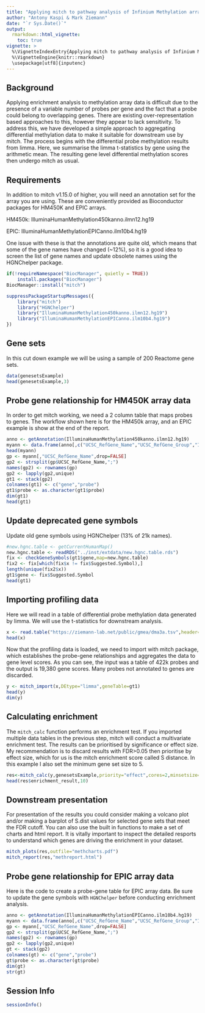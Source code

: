 ```yaml
---
title: "Applying mitch to pathway analysis of Infinium Methylation array data"
author: "Antony Kaspi & Mark Ziemann"
date: "`r Sys.Date()`"
output:
  rmarkdown::html_vignette:
    toc: true
vignette: >
  %\VignetteIndexEntry{Applying mitch to pathway analysis of Infinium Methylation array data}
  %\VignetteEngine{knitr::rmarkdown}
  \usepackage[utf8]{inputenc}
---
```


## Background

Applying enrichment analysis to methylation array data is difficult due to the presence
of a variable number of probes per gene and the fact that a probe could belong to
overlapping genes.
There are existing over-representation based approaches to this, however they appear to
lack sensitivity.
To address this, we have developed a simple approach to aggregating differential
methylation data to make it suitable for downstream use by mitch.
The process begins with the differential probe methylation results from limma.
Here, we summarise the limma t-statistics by gene using the arithmetic mean.
The resulting gene level differential methylation scores then undergo mitch as usual.

## Requirements

In addition to mitch v1.15.0 of higher, you will need an annotation set for the array you are using.
These are conveniently provided as Bioconductor packages for HM450K and EPIC arrays.

HM450k: IlluminaHumanMethylation450kanno.ilmn12.hg19

EPIC: IlluminaHumanMethylationEPICanno.ilm10b4.hg19

One issue with these is that the annotations are quite old, which means that some of the gene
names have changed (~12%), so it is a good idea to screen the list of gene names and update
obsolete names using the HGNChelper package.

```r
if(!requireNamespace("BiocManager", quietly = TRUE))
    install.packages("BiocManager")
BiocManager::install("mitch")
```

```r
suppressPackageStartupMessages({
    library("mitch")
    library("HGNChelper")
    library("IlluminaHumanMethylation450kanno.ilmn12.hg19")
    library("IlluminaHumanMethylationEPICanno.ilm10b4.hg19")
})
```

## Gene sets

In this cut down example we will be using a sample of 200 Reactome gene sets.

```r
data(genesetsExample)
head(genesetsExample,3)
```

## Probe gene relationship for HM450K array data

In order to get mitch working, we need a 2 column table that maps probes to genes.
The workflow shown here is for the HM450k array, and an EPIC example is show at the end of the report.

```r
anno <- getAnnotation(IlluminaHumanMethylation450kanno.ilmn12.hg19)
myann <- data.frame(anno[,c("UCSC_RefGene_Name","UCSC_RefGene_Group","Islands_Name","Relation_to_Island")])
head(myann)
gp <- myann[,"UCSC_RefGene_Name",drop=FALSE]
gp2 <- strsplit(gp$UCSC_RefGene_Name,";")
names(gp2) <- rownames(gp)
gp2 <- lapply(gp2,unique)
gt1 <- stack(gp2)
colnames(gt1) <- c("gene","probe")
gt1$probe <- as.character(gt1$probe)
dim(gt1)
head(gt1)
```

## Update deprecated gene symbols

Update old gene symbols using HGNChelper (13% of 21k names).

```r
#new.hgnc.table <- getCurrentHumanMap()
new.hgnc.table <- readRDS("../inst/extdata/new.hgnc.table.rds")
fix <- checkGeneSymbols(gt1$gene,map=new.hgnc.table)
fix2 <- fix[which(fix$x != fix$Suggested.Symbol),]
length(unique(fix2$x))
gt1$gene <- fix$Suggested.Symbol
head(gt1)
```

## Importing profiling data
Here we will read in a table of differential probe methylation data generated by limma.
We will use the t-statistics for downstream analysis.

```r
x <- read.table("https://ziemann-lab.net/public/gmea/dma3a.tsv",header=TRUE,row.names=1)
head(x)
```

Now that the profiling data is loaded, we need to import with mitch package, which
establishes the probe-gene relationships and aggregates the data to gene level scores.
As you can see, the input was a table of 422k probes and the output is 19,380 gene scores.
Many probes not annotated to genes are discarded.

```r
y <- mitch_import(x,DEtype="limma",geneTable=gt1)
head(y)
dim(y)
```

## Calculating enrichment

The `mitch_calc` function performs an enrichment test.
If you imported multiple data tables in the previous step, mitch will conduct a
multivariate enrichment test.
The results can be prioritised by significance or effect size.
My recommendation is to discard results with FDR>0.05 then prioritise by effect
size, which for us is the mitch enrichment score called S distance.
In this example I also set the minimum gene set size to 5.

```r
res<-mitch_calc(y,genesetsExample,priority="effect",cores=2,minsetsize=5)
head(res$enrichment_result,10)
```

## Downstream presentation

For presentation of the results you could consider making a volcano plot and/or
making a barplot of S.dist values for selected gene sets that meet the FDR cutoff.
You can also use the built in functions to make a set of charts and html report.
It is vitally important to inspect the detailed resports to understand which
genes are driving the enrichment in your dataset.

```r

mitch_plots(res,outfile="methcharts.pdf")
mitch_report(res,"methreport.html")

```

## Probe gene relationship for EPIC array data

Here is the code to create a probe-gene table for EPIC array data.
Be sure to update the gene symbols with `HGNChelper` before conducting enrichment analysis.

```r
anno <- getAnnotation(IlluminaHumanMethylationEPICanno.ilm10b4.hg19)
myann <- data.frame(anno[,c("UCSC_RefGene_Name","UCSC_RefGene_Group","Islands_Name","Relation_to_Island")])
gp <- myann[,"UCSC_RefGene_Name",drop=FALSE]
gp2 <- strsplit(gp$UCSC_RefGene_Name,";")
names(gp2) <- rownames(gp)
gp2 <- lapply(gp2,unique)
gt <- stack(gp2)
colnames(gt) <- c("gene","probe")
gt$probe <- as.character(gt$probe)
dim(gt)
str(gt)
```

## Session Info
```r
sessionInfo()
```

